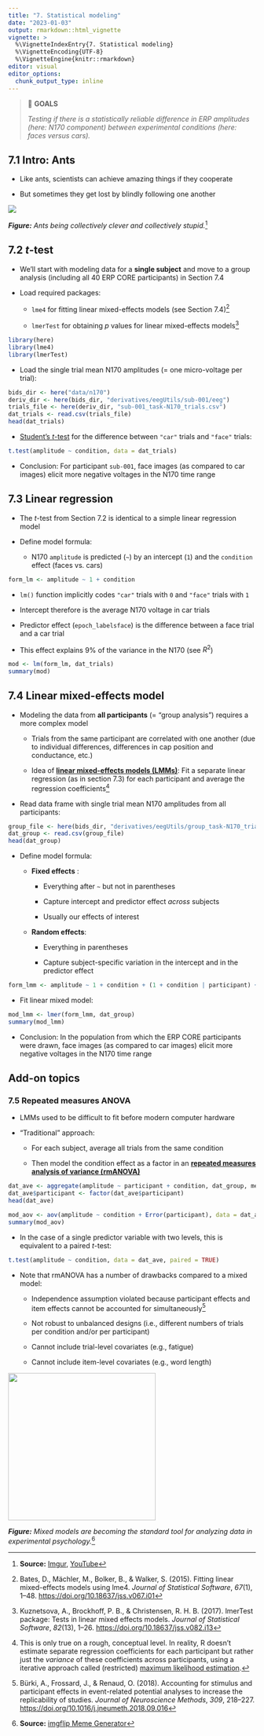 ```yaml
---
title: "7. Statistical modeling"
date: "2023-01-03"
output: rmarkdown::html_vignette
vignette: >
  %\VignetteIndexEntry{7. Statistical modeling}
  %\VignetteEncoding{UTF-8}
  %\VignetteEngine{knitr::rmarkdown}
editor: visual
editor_options:
  chunk_output_type: inline
---
```


> 🎯 **GOALS**
>
> *Testing if there is a statistically reliable difference in ERP amplitudes (here: N170 component) between experimental conditions (here: faces versus cars).*

## 7.1 Intro: Ants

-   Like ants, scientists can achieve amazing things if they cooperate

-   But sometimes they get lost by blindly following one another

![](images/ants.png)

***Figure:** Ants being collectively clever and collectively stupid.*[^1]

[^1]: **Source:** [Imgur](https://imgur.com/KWXSw), [YouTube](https://www.youtube.com/watch?v=LEKwQxO4EZU)

## 7.2 *t*-test

-   We'll start with modeling data for a **single subject** and move to a group analysis (including all 40 ERP CORE participants) in Section 7.4

-   Load required packages:

    -   `lme4` for fitting linear mixed-effects models (see Section 7.4)[^2]

    -   `lmerTest` for obtaining *p* values for linear mixed-effects models[^3]

```r
library(here)
library(lme4)
library(lmerTest)
```

-   Load the single trial mean N170 amplitudes (= one micro-voltage per trial):

```r
bids_dir <- here("data/n170")
deriv_dir <- here(bids_dir, "derivatives/eegUtils/sub-001/eeg")
trials_file <- here(deriv_dir, "sub-001_task-N170_trials.csv")
dat_trials <- read.csv(trials_file)
head(dat_trials)
```

-   [Student's *t*-test](https://en.wikipedia.org/wiki/Student%27s_t-test) for the difference between `"car"` trials and `"face"` trials:

```r
t.test(amplitude ~ condition, data = dat_trials)
```

-   Conclusion: For participant `sub-001`, face images (as compared to car images) elicit more negative voltages in the N170 time range

[^2]: Bates, D., Mächler, M., Bolker, B., & Walker, S. (2015). Fitting linear mixed-effects models using lme4. *Journal of Statistical Software*, *67*(1), 1--48. <https://doi.org/10.18637/jss.v067.i01>

[^3]: Kuznetsova, A., Brockhoff, P. B., & Christensen, R. H. B. (2017). lmerTest package: Tests in linear mixed effects models. *Journal of Statistical Software*, *82*(13), 1--26. <https://doi.org/10.18637/jss.v082.i13>

## 7.3 Linear regression

-   The *t*-test from Section 7.2 is identical to a simple linear regression model

-   Define model formula:

    -   N170 `amplitude` is predicted (`~`) by an intercept (`1`) and the `condition` effect (faces vs. cars)

```r
form_lm <- amplitude ~ 1 + condition
```

-   `lm()` function implicitly codes `"car"` trials with `0` and `"face"` trials with `1`

-   Intercept therefore is the average N170 voltage in car trials

-   Predictor effect (`epoch_labelsface`) is the difference between a face trial and a car trial

-   This effect explains 9% of the variance in the N170 (see $R^2$)

```r
mod <- lm(form_lm, dat_trials)
summary(mod)
```

## 7.4 Linear mixed-effects model

-   Modeling the data from **all participants** (= "group analysis") requires a more complex model

    -   Trials from the same participant are correlated with one another (due to individual differences, differences in cap position and conductance, etc.)

    -   Idea of [**linear mixed-effects models (LMMs)**](https://en.wikipedia.org/wiki/Mixed_model): Fit a separate linear regression (as in section 7.3) for each participant and average the regression coefficients[^4]

-   Read data frame with single trial mean N170 amplitudes from all participants:

```r
group_file <- here(bids_dir, "derivatives/eegUtils/group_task-N170_trials.csv")
dat_group <- read.csv(group_file)
head(dat_group)
```

-   Define model formula:

    -   **Fixed effects** :

        -   Everything after `~` but not in parentheses

        -   Capture intercept and predictor effect *across* subjects

        -   Usually our effects of interest

    -   **Random effects**:

        -   Everything in parentheses

        -   Capture subject-specific variation in the intercept and in the predictor effect

```r
form_lmm <- amplitude ~ 1 + condition + (1 + condition | participant) + (1 | stimulus)
```

-   Fit linear mixed model:

```r
mod_lmm <- lmer(form_lmm, dat_group)
summary(mod_lmm)
```

-   Conclusion: In the population from which the ERP CORE participants were drawn, face images (as compared to car images) elicit more negative voltages in the N170 time range

[^4]: This is only true on a rough, conceptual level. In reality, R doesn't estimate separate regression coefficients for each participant but rather just the *variance* of these coefficients across participants, using a iterative approach called (restricted) [maximum likelihood estimation](https://towardsdatascience.com/probability-concepts-explained-maximum-likelihood-estimation-c7b4342fdbb1).

## Add-on topics

### 7.5 Repeated measures ANOVA

-   LMMs used to be difficult to fit before modern computer hardware

-   "Traditional" approach:

    -   For each subject, average all trials from the same condition

    -   Then model the condition effect as a factor in an [**repeated measures analysis of variance (rmANOVA)**](https://en.wikipedia.org/wiki/Random_effects_model)

```r
dat_ave <- aggregate(amplitude ~ participant + condition, dat_group, mean)
dat_ave$participant <- factor(dat_ave$participant)
head(dat_ave)
```

```r
mod_aov <- aov(amplitude ~ condition + Error(participant), data = dat_ave)
summary(mod_aov)
```

-   In the case of a single predictor variable with two levels, this is equivalent to a paired *t*-test:

```r
t.test(amplitude ~ condition, data = dat_ave, paired = TRUE)
```

-   Note that rmANOVA has a number of drawbacks compared to a mixed model:

    -   Independence assumption violated because participant effects and item effects cannot be accounted for simultaneously[^5]

    -   Not robust to unbalanced designs (i.e., different numbers of trials per condition and/or per participant)

    -   Cannot include trial-level covariates (e.g., fatigue)

    -   Cannot include item-level covariates (e.g., word length)

![](images/anova_lmm.jpg){width="300"}

***Figure:** Mixed models are becoming the standard tool for analyzing data in experimental psychology.*[^6]

[^5]: Bürki, A., Frossard, J., & Renaud, O. (2018). Accounting for stimulus and participant effects in event-related potential analyses to increase the replicability of studies. *Journal of Neuroscience Methods*, *309*, 218--227. <https://doi.org/10.1016/j.jneumeth.2018.09.016>

[^6]: **Source:** [imgflip Meme Generator](https://imgflip.com/memegenerator/Left-Exit-12-Off-Ramp)
